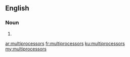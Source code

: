 ==English==

===Noun===
{{head|en}}

# {{plural of|multiprocessor}}

[[ar:multiprocessors]]
[[fr:multiprocessors]]
[[ku:multiprocessors]]
[[my:multiprocessors]]